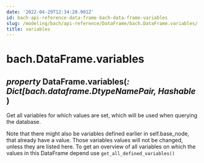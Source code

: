 ```yaml
---
date: '2022-04-29T12:34:20.901Z'
id: bach-api-reference-data-frame-bach-data-frame-variables
slug: /modeling/bach/api-reference/DataFrame/bach.DataFrame.variables/
title: variables
---
```


# bach.DataFrame.variables

<div>
<h2 class="signature-class"><span class="type-annotation"><em>property</em></span> <span class="additional-name">DataFrame.</span><span class="name">variables(</span><span class="type-annotation"><em>: Dict[bach.dataframe.DtypeNamePair, Hashable</em></span> )</h2>


<div class="content">

Get all variables for which values are set, which will be used when querying the database.

Note that there might also be variables defined earlier in self.base_node, that already have a value.
Those variables values will not be changed, unless they are listed here. To get an overview of all
variables on which the values in this DataFrame depend use `get_all_defined_variables()`


</div>

</div>
